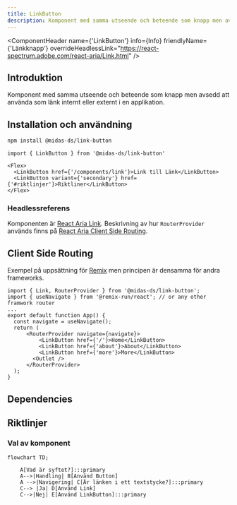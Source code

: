 ```yaml
---
title: LinkButton
description: Komponent med samma utseende och beteende som knapp men avsedd att använda som länk internt eller externt i en applikation.
---
```



<ComponentHeader name={'LinkButton'} info={Info} friendlyName={'Länkknapp'} overrideHeadlessLink="https://react-spectrum.adobe.com/react-aria/Link.html" />

## Introduktion

Komponent med samma utseende och beteende som knapp men avsedd att använda som länk internt eller externt i en applikation.

## Installation och användning

```bash npm2yarn
npm install @midas-ds/link-button
```

```tsx
import { LinkButton } from '@midas-ds/link-button'
```

```tsx live
<Flex>
  <LinkButton href={'/components/link'}>Link till Länk</LinkButton>
  <LinkButton variant={'secondary'} href={'#riktlinjer'}>Riktliner</LinkButton>
</Flex>
```

### Headlessreferens

Komponenten är [React Aria Link](https://react-spectrum.adobe.com/react-aria/Link.html). Beskrivning av hur `RouterProvider`
används finns på [React Aria Client Side Routing](https://react-spectrum.adobe.com/react-aria/routing.html).

## Client Side Routing

Exempel på uppsättning för [Remix](https://remix.run/docs/en/main) men principen är densamma för andra frameworks.

```tsx
import { Link, RouterProvider } from '@midas-ds/link-button';
import { useNavigate } from '@remix-run/react'; // or any other framwork router
...
export default function App() {
  const navigate = useNavigate();
  return (
      <RouterProvider navigate={navigate}>
          <LinkButton href={'/'}>Home</LinkButton>
          <LinkButton href={'about'}>About</LinkButton>
          <LinkButton href={'more'}>More</LinkButton>
        <Outlet />
      </RouterProvider>
  );
}
```

## Dependencies

<ComponentFooter info={Info}/>

## Riktlinjer

### Val av komponent

```mermaid
flowchart TD;

    A[Vad är syftet?]:::primary
    A-->|Handling| B[Använd Button]
    A -->|Navigering| C[Är länken i ett textstycke?]:::primary
    C--> |Ja| D[Använd Link]
    C-->|Nej| E[Använd LinkButton]:::primary
    


```